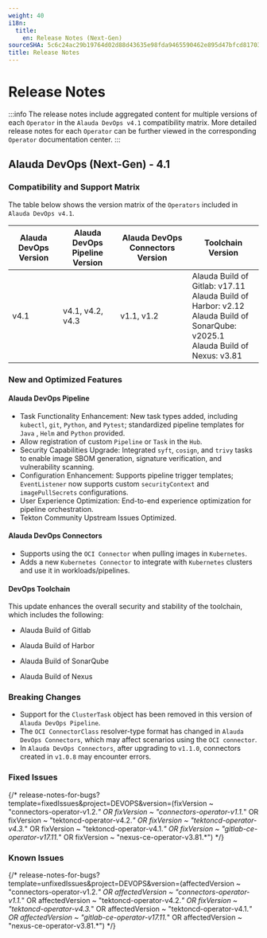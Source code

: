 ```yaml
---
weight: 40
i18n:
  title:
    en: Release Notes (Next-Gen)
sourceSHA: 5c6c24ac29b19764d02d88d43635e98fda9465590462e895d47bfcd81703629c
title: Release Notes
---
```


# Release Notes

:::info
The release notes include aggregated content for multiple versions of each `Operator` in the `Alauda DevOps v4.1` compatibility matrix. More detailed release notes for each `Operator` can be further viewed in the corresponding `Operator` documentation center.
:::

## Alauda DevOps (Next-Gen) - 4.1

### Compatibility and Support Matrix

The table below shows the version matrix of the `Operators` included in `Alauda DevOps v4.1`.

| Alauda DevOps Version | Alauda DevOps Pipeline Version | Alauda DevOps Connectors Version | Toolchain Version                                            |
| --------------------- | ------------------------------ | -------------------------------- | ------------------------------------------------------------ |
| v4.1                  | v4.1, v4.2, v4.3               | v1.1, v1.2                       | Alauda Build of Gitlab: v17.11<br /> Alauda Build of Harbor: v2.12<br />Alauda Build of SonarQube: v2025.1<br />Alauda Build of Nexus: v3.81 |



### New and Optimized Features

#### Alauda DevOps Pipeline

- Task Functionality Enhancement: New task types added, including `kubectl`, `git`, `Python`, and `Pytest`; standardized pipeline templates for `Java` , `Helm` and `Python` provided.
- Allow registration of custom `Pipeline` or `Task` in the `Hub`.
- Security Capabilities Upgrade: Integrated `syft`, `cosign`, and `trivy` tasks to enable image SBOM generation, signature verification, and vulnerability scanning.
- Configuration Enhancement: Supports pipeline trigger templates; `EventListener` now supports custom `securityContext` and `imagePullSecrets` configurations.
- User Experience Optimization: End-to-end experience optimization for pipeline orchestration.
- Tekton Community Upstream Issues Optimized.

#### Alauda DevOps Connectors

- Supports using the `OCI Connector` when pulling images in `Kubernetes`.
- Adds a new `Kubernetes Connector` to integrate with `Kubernetes` clusters and use it in workloads/pipelines.

#### DevOps Toolchain

This update enhances the overall security and stability of the toolchain, which includes the following:

- Alauda Build of Gitlab

-  Alauda Build of Harbor

- Alauda Build of SonarQube

- Alauda Build of Nexus

### Breaking Changes

- Support for the `ClusterTask` object has been removed in this version of `Alauda DevOps Pipeline`.
- The `OCI ConnectorClass` resolver-type format has changed in `Alauda DevOps Connectors`, which may affect scenarios using the `OCI connector`.
- In `Alauda DevOps Connectors`, after upgrading to `v1.1.0`, connectors  created in `v1.0.8` may encounter errors.

### Fixed Issues

{/* release-notes-for-bugs?template=fixedIssues&project=DEVOPS&version=(fixVersion ~ "connectors-operator-v1.2.*" OR fixVersion ~ "connectors-operator-v1.1.*" OR fixVersion ~ "tektoncd-operator-v4.2.*" OR fixVersion ~ "tektoncd-operator-v4.3.*" OR fixVersion ~ "tektoncd-operator-v4.1.*" OR fixVersion ~ "gitlab-ce-operator-v17.11.*" OR fixVersion ~ "nexus-ce-operator-v3.81.*") */}

### Known Issues

{/* release-notes-for-bugs?template=unfixedIssues&project=DEVOPS&version=(affectedVersion ~ "connectors-operator-v1.2.*" OR affectedVersion ~ "connectors-operator-v1.1.*" OR affectedVersion ~ "tektoncd-operator-v4.2.*" OR fixVersion ~ "tektoncd-operator-v4.3.*" OR affectedVersion ~ "tektoncd-operator-v4.1.*" OR affectedVersion ~ "gitlab-ce-operator-v17.11.*" OR affectedVersion ~ "nexus-ce-operator-v3.81.*") */}






